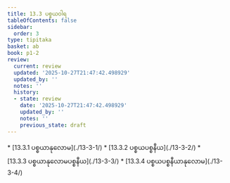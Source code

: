 ```yaml
---
title: 13.3 ပစ္စယဝါရ
tableOfContents: false
sidebar:
  order: 3
type: tipitaka
basket: ab
book: p1-2
review:
  current: review
  updated: '2025-10-27T21:47:42.498929'
  updated_by: ''
  notes: ''
  history:
  - state: review
    date: '2025-10-27T21:47:42.498929'
    updated_by: ''
    notes: ''
    previous_state: draft
---
```



<ReviewStatus review={frontmatter.review} showDetails={true} />

<HypothesisAnnotation frontmatter={frontmatter} />

<DynamicBreadcrumb />



<TableOfContents book="p1-2" section="13.3">
* [13.3.1 ပစ္စယာနုလောမ](./13-3-1/)
* [13.3.2 ပစ္စယပစ္စနီယ](./13-3-2/)
* [13.3.3 ပစ္စယာနုလောမပစ္စနီယ](./13-3-3/)
* [13.3.4 ပစ္စယပစ္စနီယာနုလောမ](./13-3-4/)
</TableOfContents>